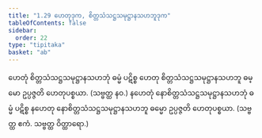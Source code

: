 ```yaml
---
title: "1.29 ဟေတုဒုက, စိတ္တသံသဋ္ဌသမုဋ္ဌာနသဟဘူဒုက"
tableOfContents: false
sidebar:
  order: 22
type: "tipitaka"
basket: "ab"
---
```



<DynamicBreadcrumb />

<Division number="53">

<Paragraph number="152">
ဟေတုံ စိတ္တသံသဋ္ဌသမုဋ္ဌာနသဟဘုံ ဓမ္မံ ပဋိစ္စ ဟေတု စိတ္တသံသဋ္ဌသမုဋ္ဌာနသဟဘူ ဓမ္မော ဥပ္ပဇ္ဇတိ ဟေတုပစ္စယာ. (သဗ္ဗတ္ထ နဝ.)
</Paragraph>

<Paragraph number="153">
နဟေတုံ နောစိတ္တသံသဋ္ဌသမုဋ္ဌာနသဟဘုံ ဓမ္မံ ပဋိစ္စ နဟေတု နောစိတ္တသံသဋ္ဌသမုဋ္ဌာနသဟဘူ ဓမ္မော ဥပ္ပဇ္ဇတိ ဟေတုပစ္စယာ. (သဗ္ဗတ္ထ ဧကံ. သဗ္ဗတ္ထ ဝိတ္ထာရော.)
</Paragraph>
</Division>